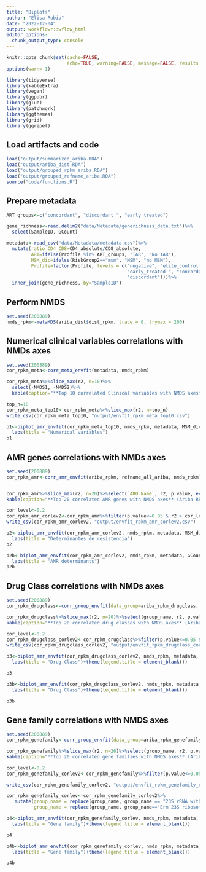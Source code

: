```yaml
---
title: "Biplots"
author: "Elisa Rubio"
date: "2022-12-04"
output: workflowr::wflow_html
editor_options:
  chunk_output_type: console
---
```


```r
knitr::opts_chunk$set(cache=FALSE,
                      echo=TRUE, warning=FALSE, message=FALSE, results ='markup')
options(warn=-1)
```

```r
library(tidyverse)
library(kableExtra)
library(vegan)
library(ggpubr)
library(glue)
library(patchwork)
library(ggthemes)
library(grid)
library(ggrepel)
```

## Load artifacts and  code

```r
load("output/summarized_ariba.RDA")
load("output/ariba_dist.RDA")
load("output/grouped_rpkm_ariba.RDA")
load("output/grouped_refname_ariba.RDA")
source("code/functions.R")
```

## Prepare metadata

```r
ART_groups<-c("concordant", "discordant ", "early_treated")

gene_richness<-read.delim2("data/Metadata/generichness_data.txt")%>%
  select(SampleID, GCount)

metadata<-read_csv("data/Metadata/metadata.csv")%>%
  mutate(ratio_CD4_CD8=CD4_absolute/CD8_absolute,
         ART=ifelse(Profile %in% ART_groups, "TAR", "No TAR"),
         MSM_dic=ifelse(RiskGroup2=="msm", "MSM", "no MSM"),
         Profile=factor(Profile, levels = c("negative", "elite_controllers", "viremic_controllers", 
                                            "early_treated ", "concordant", "naive", "late_presenters",
                                            "discordant")))%>%
  inner_join(gene_richness, by="SampleID")
```

## Perform NMDS

```r
set.seed(200889)
nmds_rpkm<-metaMDS(ariba_dist$dist_rpkm, trace = 0, trymax = 200)
```

## Numerical clinical variables correlations with NMDs axes

```r
set.seed(200889)
cor_rpkm_meta<-corr_meta_envfit(metadata, nmds_rpkm)

cor_rpkm_meta%>%slice_max(r2, n=10)%>%
  select(-NMDS1, -NMDS2)%>%
  kable(caption="**Top 10 correlated Clinical variables with NMDS axes** (Ariba RPKM)")%>%kable_paper("striped")%>%scroll_box(width = "100%", height = "500px")
```

```r
top_n=10
cor_rpkm_meta_top10<-cor_rpkm_meta%>%slice_max(r2, n=top_n)
write_csv(cor_rpkm_meta_top10, "output/envfit_rpkm_meta_top10.csv")
```

```r
p1<-biplot_amr_envfit(cor_rpkm_meta_top10, nmds_rpkm, metadata, MSM_dic, Variable)+
  labs(title = "Numerical variables")
p1
```

## AMR genes correlations with NMDs axes

```r
set.seed(200889)
cor_rpkm_amr<-corr_amr_envfit(ariba_rpkm, refname_all_ariba, nmds_rpkm)


cor_rpkm_amr%>%slice_max(r2, n=20)%>%select(`ARO Name`, r2, p.value, everything(), -NMDS1, -NMDS2)%>%
kable(caption="**Top 20 correlated AMR genes with NMDS axes** (Ariba RPKM)")%>%kable_paper("striped")%>%scroll_box(width = "100%", height = "500px")
```

```r
cor_level<-0.2
cor_rpkm_amr_corlev2<-cor_rpkm_amr%>%filter(p.value<=0.05 & r2 > cor_level)
write_csv(cor_rpkm_amr_corlev2, "output/envfit_rpkm_amr_corlev2.csv")
```

```r
p2<-biplot_amr_envfit(cor_rpkm_amr_corlev2, nmds_rpkm, metadata, MSM_dic, `ARO Name`)+
  labs(title = "Determinantes de resistencia")
p2
```

```r
p2b<-biplot_amr_envfit(cor_rpkm_amr_corlev2, nmds_rpkm, metadata, GCount, `ARO Name`)+
  labs(title = "AMR determinants")
p2b
```

## Drug Class correlations with NMDs axes

```r
set.seed(200889)
cor_rpkm_drugclass<-corr_group_envfit(data_group=ariba_rpkm_drugclass, refdata_group = refname_ariba_drugclass, nmds = nmds_rpkm)

cor_rpkm_drugclass%>%slice_max(r2, n=20)%>%select(group_name, r2, p.value, everything(), -NMDS1, -NMDS2)%>%
kable(caption="**Top 20 correlated drug classes with NMDS axes** (Ariba RPKM)")%>%kable_paper("striped")%>%scroll_box(width = "100%", height = "500px")
```

```r
cor_level<-0.2
cor_rpkm_drugclass_corlev2<-cor_rpkm_drugclass%>%filter(p.value<=0.05 & r2 > cor_level)
write_csv(cor_rpkm_drugclass_corlev2, "output/envfit_rpkm_drugclass_corlev2.csv")
```

```r
p3<-biplot_amr_envfit(cor_rpkm_drugclass_corlev2, nmds_rpkm, metadata, MSM_dic, group_name)+
  labs(title = "Drug Class")+theme(legend.title = element_blank())

p3
```


```r
p3b<-biplot_amr_envfit(cor_rpkm_drugclass_corlev2, nmds_rpkm, metadata, GCount, group_name)+
  labs(title = "Drug Class")+theme(legend.title = element_blank())

p3b
```

## Gene family correlations with NMDS axes

```r
set.seed(200889)
cor_rpkm_genefamily<-corr_group_envfit(data_group=ariba_rpkm_genefamily, refdata_group = refname_ariba_genefamily, nmds = nmds_rpkm)

cor_rpkm_genefamily%>%slice_max(r2, n=20)%>%select(group_name, r2, p.value, everything(), -NMDS1, -NMDS2)%>%
kable(caption="**Top 20 correlated gene families with NMDS axes** (Ariba RPKM)")%>%kable_paper("striped")%>%scroll_box(width = "100%", height = "500px")
```

```r
cor_level<-0.2
cor_rpkm_genefamily_corlev2<-cor_rpkm_genefamily%>%filter(p.value<=0.05 & r2 > cor_level)

write_csv(cor_rpkm_genefamily_corlev2, "output/envfit_rpkm_genefamily_corlev2.csv")
```

```r
cor_rpkm_genefamily_corlev<-cor_rpkm_genefamily_corlev2%>%
   mutate(group_name = replace(group_name, group_name == "23S rRNA with mutation conferring resistance to macrolide antibiotics", "23S rRNA with mutation \n conferring resistance to \n macrolide antibiotics"),
          group_name = replace(group_name, group_name=="Erm 23S ribosomal RNA methyltransferase", "Erm 23S ribosomal \nRNA methyltransferase" ))

p4<-biplot_amr_envfit(cor_rpkm_genefamily_corlev, nmds_rpkm, metadata, MSM_dic, group_name)+
  labs(title = "Gene family")+theme(legend.title = element_blank())

p4
```

```r

p4b<-biplot_amr_envfit(cor_rpkm_genefamily_corlev, nmds_rpkm, metadata, GCount, group_name)+
  labs(title = "Gene family")+theme(legend.title = element_blank())

p4b

```

